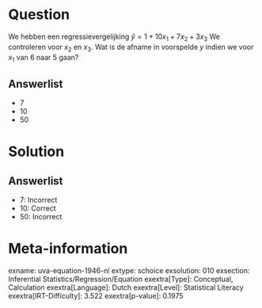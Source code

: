 Question
========

We hebben een regressievergelijking $\hat{y} = 1 + 10x_{1} +
7x_{2} + 3x_{3}$ We controleren voor *x*~2~ en *x*~3~. Wat is de
afname in voorspelde *y* indien we voor *x*~1~ van 6 naar 5 gaan?

Answerlist
----------

* 7
* 10
* 50

Solution
========

Answerlist
----------

* 7: Incorrect
* 10: Correct
* 50: Incorrect

Meta-information
================
exname: uva-equation-1946-nl
extype: schoice
exsolution: 010
exsection: Inferential Statistics/Regression/Equation
exextra[Type]: Conceptual, Calculation
exextra[Language]: Dutch
exextra[Level]: Statistical Literacy
exextra[IRT-Difficulty]: 3.522
exextra[p-value]: 0.1975
